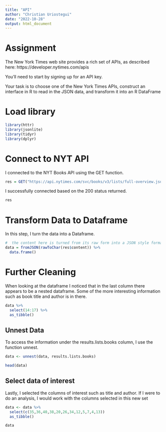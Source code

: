 ---
title: "API"
author: "Christian Uriostegui"
date: "2022-10-28"
output: html_document
---

# Assignment

The New York Times web site provides a rich set of APIs, as described here: https://developer.nytimes.com/apis

You’ll need to start by signing up for an API key.

Your task is to choose one of the New York Times APIs, construct an interface in R to read in the JSON data, and 
transform it into an R DataFrame

# Load library

```{r library}
library(httr)
library(jsonlite)
library(tidyr)
library(dplyr)
```

# Connect to NYT API

I connected to the NYT Books API using the GET function. 

```{r}
res = GET("https://api.nytimes.com/svc/books/v3/lists/full-overview.json?api-key=wAWL9GvlAEQXqPqHPdP6g5NKswYDCt26")
```

I successfully connected based on the 200 status returned.

```{r}
res
```

# Transform Data to Dataframe

In this step, I turn the data into a Dataframe.

```{r}
#  the content here is turned from its raw form into a JSON style format and then turned to dataframe
data = fromJSON(rawToChar(res$content)) %>%
  data.frame()
```

# Further Cleaning

When looking at the dataframe I noticed that in the last column there appears to be a nested dataframe. Some of the more interesting information such as book title and author is in there.

```{r}
data %>%
  select(14:17) %>%
  as_tibble()
```

## Unnest Data

To access the information under the results.lists.books column, I use the function unnest.

```{r}
data <- unnest(data, results.lists.books)
```

```{r}
head(data)
```

## Select data of interest

Lastly, I selected the columns of interest such as title and author. If I were to do an analysis, I would work with the columns selected in this new set

```{r}
data <- data %>%
  select(c(35,36,40,38,20,26,34,12,5,7,4,13))
  as_tibble()
```

```{r}
data
```
